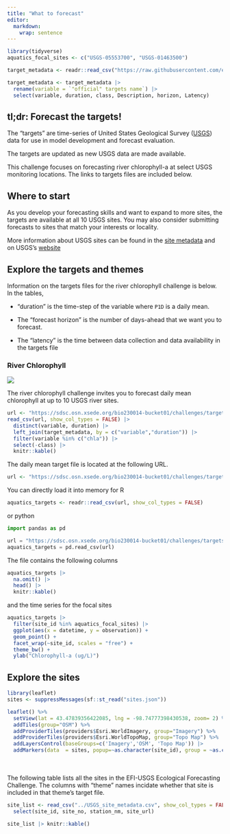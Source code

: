 ```yaml
---
title: "What to forecast"
editor: 
  markdown: 
    wrap: sentence
---
```


```r
library(tidyverse)
aquatics_focal_sites <- c("USGS-05553700", "USGS-01463500")
```

```r
target_metadata <- readr::read_csv("https://raw.githubusercontent.com/eco4cast/usgsrc4cast-ci/main/targets/in/controlled_vocab_targets.csv")
```

```r
target_metadata <- target_metadata |> 
  rename(variable = `"official" targets name`) |> 
  select(variable, duration, class, Description, horizon, Latency)
```

## tl;dr: Forecast the targets!

The "targets" are time-series of United States Geological Survey ([USGS](https://www.usgs.gov/)) data for use in model development and forecast evaluation.

The targets are updated as new USGS data are made available.

This challenge focuses on forecasting river chlorophyll-a at select USGS monitoring locations. The links to targets files are included below.

## Where to start {#sec-starting-sites}

<!-- If are you are getting started, we recommend the following focal sites for each of the five "themes". -->
<!-- The first site in the list is the recommended starting site. -->

<!-- -   Aquatics: `r aquatics_focal_sites` -->

As you develop your forecasting skills and want to expand to more sites, the targets are available at all 10 USGS sites.
You may also consider submitting forecasts to sites that match your interests or locality. 

More information about USGS sites can be found in the [site metadata](https://radiantearth.github.io/stac-browser/#/external/raw.githubusercontent.com/eco4cast/usgsrc4cast-ci/main/catalog/sites/collection.json) and on USGS's [website](https://dashboard.waterdata.usgs.gov/app/nwd/en/)

## Explore the targets and themes {#sec-targets}

Information on the targets files for the river chlorophyll challenge is below.
In the tables,

-   "duration" is the time-step of the variable where `P1D` is a daily mean.

-   The "forecast horizon" is the number of days-ahead that we want you to forecast.

-   The "latency" is the time between data collection and data availability in the targets file


### River Chlorophyll

![](https://d9-wret.s3.us-west-2.amazonaws.com/assets/palladium/production/s3fs-public/media/images/Millstone-hab1.png)

The river chlorophyll challenge invites you to forecast daily mean chlorophyll at up to 10 USGS river sites.

```r
url <- "https://sdsc.osn.xsede.org/bio230014-bucket01/challenges/targets/project_id=usgsrc4cast/duration=P1D/river-chl-targets.csv.gz"
read_csv(url, show_col_types = FALSE) |> 
  distinct(variable, duration) |> 
  left_join(target_metadata, by = c("variable","duration")) |> 
  filter(variable %in% c("chla")) |> 
  select(-class) |> 
  knitr::kable()
```

The daily mean target file is located at the following URL.

```r
url <- "https://sdsc.osn.xsede.org/bio230014-bucket01/challenges/targets/project_id=usgsrc4cast/duration=P1D/river-chl-targets.csv.gz"
```

You can directly load it into memory for R

```r
aquatics_targets <- readr::read_csv(url, show_col_types = FALSE)
```

or python

```python
import pandas as pd

url = "https://sdsc.osn.xsede.org/bio230014-bucket01/challenges/targets/project_id=usgsrc4cast/duration=P1D/river-chl-targets.csv.gz"
aquatics_targets = pd.read_csv(url)
```

The file contains the following columns

```r
aquatics_targets |> 
  na.omit() |> 
  head() |> 
  knitr::kable()
```

and the time series for the focal sites

```r
aquatics_targets |> 
  filter(site_id %in% aquatics_focal_sites) |> 
  ggplot(aes(x = datetime, y = observation)) +
  geom_point() +
  facet_wrap(~site_id, scales = "free") +
  theme_bw() + 
  ylab("Chlorophyll-a (ug/L)")
```


## Explore the sites

```r
library(leaflet)
sites <- suppressMessages(sf::st_read("sites.json"))
```

```r
leaflet() %>%
  setView(lat = 43.47839356422085, lng = -98.74777398430538, zoom= 2) %>%
  addTiles(group="OSM") %>%
  addProviderTiles(providers$Esri.WorldImagery, group="Imagery") %>%
  addProviderTiles(providers$Esri.WorldTopoMap, group="Topo Map") %>%
  addLayersControl(baseGroups=c('Imagery','OSM', 'Topo Map')) |> 
  addMarkers(data  = sites, popup=~as.character(site_id), group = ~as.character(Partner), clusterOptions = markerClusterOptions())
```

<br /> <br /> The following table lists all the sites in the EFI-USGS Ecological Forecasting Challenge.
The columns with "theme" names incidate whether that site is included in that theme's target file.

```r
site_list <- read_csv("../USGS_site_metadata.csv", show_col_types = FALSE) |> 
  select(site_id, site_no, station_nm, site_url) 
```

```r
site_list |> knitr::kable()
```
